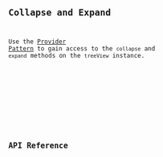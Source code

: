 

<Preview client:load>
	<Fragment slot="preview">
		<Default client:visible />
	</Fragment>
	<Fragment slot="code">
		<Code code={DefaultRaw} lang="tsx" />
	</Fragment>
</Preview>

## Collapse and Expand

Use the [Provider Pattern](/docs/get-started/fundamentals#provider-pattern) to gain access to the `collapse` and `expand` methods on the `treeView` instance.

<Preview client:load>
	<Fragment slot="preview">
		<CollapseExpand client:visible />
	</Fragment>
	<Fragment slot="code">
		<Code code={CollapseExpandRaw} lang="tsx" />
	</Fragment>
</Preview>

## API Reference

<ApiTable />
